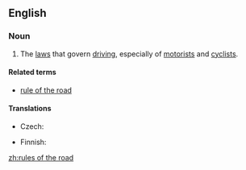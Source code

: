 ==English==
{{wikipedia|traffic}}
===Noun===
{{en-noun|-}}

# The [[law]]s that govern [[driving]], especially of [[motorist]]s and [[cyclist]]s.

====Related terms====
* [[rule of the road]]

====Translations====
{{trans-top|rules and regulations}}
* Czech: {{t-|cs|pravidla silničního provozu|n|p}}
{{trans-mid}}
* Finnish: {{t-|fi|liikennesäännöt}}
{{trans-bottom}}

[[zh:rules of the road]]